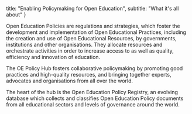 title: "Enabling Policymaking for Open Education",
subtitle: "What it's all about"
}

Open Education Policies are regulations and strategies, which foster
the development and implementation of Open Educational Practices,
including the creation and use of Open Educational Resources, by
governments, institutions and other organisations. They allocate
resources and orchestrate activities in order to increase access to as
well as quality, efficiency and innovation of education.

The OE Policy Hub fosters collaborative policymaking by promoting good
practices and high-quality resources, and bringing together experts,
advocates and organisations from all over the world.

The heart of the hub is the Open Education Policy Registry, an
evolving database which collects and classifies Open Education Policy
documents from all educational sectors and levels of governance around
the world.

